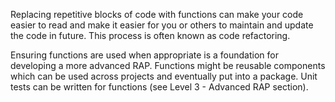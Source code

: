 <!--Functions used where appropriate-->
Replacing repetitive blocks of code with functions can make your code easier to read and make it easier for you or others to maintain and update the code in future. This process is often known as code refactoring.

Ensuring functions are used when appropriate is a foundation for developing a more advanced RAP. Functions might be reusable components which can be used across projects and eventually put into a package. Unit tests can be written for functions (see Level 3 - Advanced RAP section).

